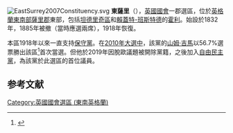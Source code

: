 [[File:EastSurrey2007Constituency.svg|right]]
'''東薩里'''（{{lang-en|East Surrey}}），[[英國|英國]][[英國國會|國會]]一郡選區，位於[[英格蘭|英格蘭]][[東南英格蘭|東南部]][[薩里郡|薩里郡]]東部，包括[[坦德里奇區|坦德里奇區]]和[[賴蓋特-班斯特德|賴蓋特-班斯特德]]的[[霍利|霍利]]。始設於1832年，1885年被撤（當時應選兩席），1918年恢復。

本區1918年以來一直支持[[保守黨_(英國)|保守黨]]。在[[2010年英國大選|2010年大選中]]，該黨的[[山姆·吉馬|山姆·吉馬]]以56.7%選票勝出該區<ref name="">{{cite news
|publisher=[[英國廣播公司|英國廣播公司]]
|date=2010年5月7日
|title=Election 2010/Constituency/East Surrey
|url=http://news.bbc.co.uk/1/shared/election2010/results/constituency/b53.stm
|accessdate=2010年9月27日
|archive-date=2019年3月18日
|archive-url=https://web.archive.org/web/20190318181917/http://news.bbc.co.uk/1/shared/election2010/results/constituency/b53.stm
|dead-url=no
}}</ref>首次當選。但他於2019年因脫歐議題被開除黨籍，之後加入[[英國自由民主黨|自由民主黨]]，為該黨於此選區的首位議員。

==参考文献==
<div class="references-small">
<references></references>
</div>
{{英國國會選區 (東南英格蘭)}}
{{DEFAULTSORT: Surrey East}}
[[Category:英國國會選區_(東南英格蘭)|Category:英國國會選區 (東南英格蘭)]]